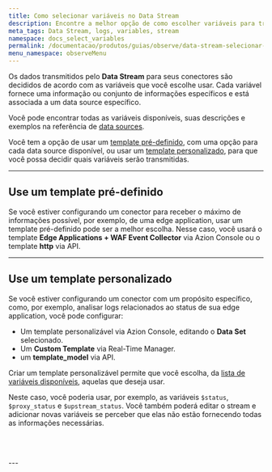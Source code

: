 ```yaml
---
title: Como selecionar variáveis no Data Stream
description: Encontre a melhor opção de como escolher variáveis para transmitir seus dados.
meta_tags: Data Stream, logs, variables, stream
namespace: docs_select_variables
permalink: /documentacao/produtos/guias/observe/data-stream-selecionar-variaveis/
menu_namespace: observeMenu
---
```



Os dados transmitidos pelo **Data Stream** para seus conectores são decididos de acordo com as variáveis que você escolhe usar. Cada variável fornece uma informação ou conjunto de informações específicos e está associada a um data source específico.

Você pode encontrar todas as variáveis disponíveis, suas descrições e exemplos na referência de [data sources](/pt-br/documentacao/produtos/observe/data-stream/#data-sources).

Você tem a opção de usar um [template pré-definido](use-um-template-pre-definido), com uma opção para cada data source disponível, ou usar um [template personalizado](#use-um-template-personalizado), para que você possa decidir quais variáveis serão transmitidas.

---

## Use um template pré-definido

Se você estiver configurando um conector para receber o máximo de informações possível, por exemplo, de uma edge application, usar um template pré-definido pode ser a melhor escolha. Nesse caso, você usará o template **Edge Applications + WAF Event Collector** via Azion Console ou o template **http** via API.

<LinkButton link="/pt-br/documentacao/produtos/guias/como-usar-data-stream/" label="saiba mais sobre configurar um stream" severity="secondary" />

---

## Use um template personalizado

Se você estiver configurando um conector com um propósito específico, como, por exemplo, analisar logs relacionados ao status de sua edge application, você pode configurar:

- Um template personalizável via Azion Console, editando o **Data Set** selecionado.
- Um **Custom Template** via Real-Time Manager.
- um **template_model** via API.

Criar um template personalizável permite que você escolha, da [lista de variáveis disponíveis](/pt-br/documentacao/produtos/observe/data-stream/#data-sources), aquelas que deseja usar.

Neste caso, você poderia usar, por exemplo, as variáveis `$status`, `$proxy_status` e `$upstream_status`. Você também poderá editar o stream e adicionar novas variáveis se perceber que elas não estão fornecendo todas as informações necessárias.

<LinkButton link="/pt-br/documentacao/produtos/guias/data-stream-template-personalizado/" label="ir para o guia de custom template via Azion Console" severity="secondary" /> <br /><br />

<LinkButton link="https://api.azion.com/#9c6226e7-a271-4f7d-9a53-5bc44ffb1ba9" label="ir para a requisição de custom template via api" severity="secondary" />
---

